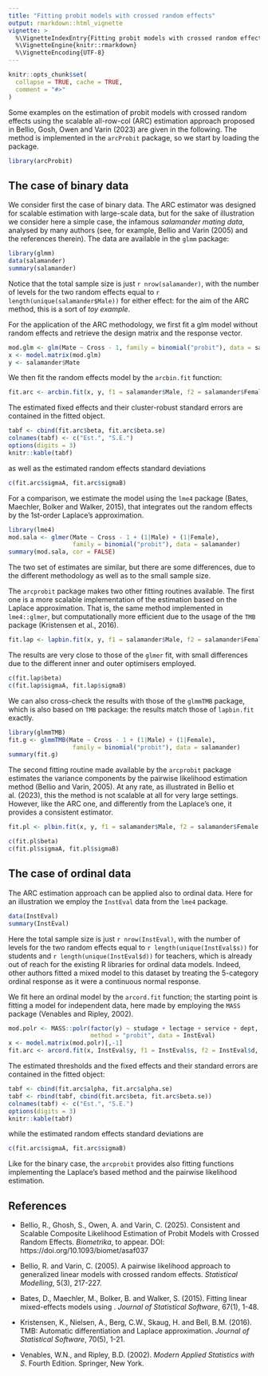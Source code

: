 ```yaml
---
title: "Fitting probit models with crossed random effects"
output: rmarkdown::html_vignette
vignette: >
  %\VignetteIndexEntry{Fitting probit models with crossed random effects}
  %\VignetteEngine{knitr::rmarkdown}
  %\VignetteEncoding{UTF-8}
---
```


```r
knitr::opts_chunk$set(
  collapse = TRUE, cache = TRUE,
  comment = "#>"
)
```

Some examples on the estimation of probit models with crossed random effects using the scalable all-row-col (ARC) estimation approach proposed in Bellio, Gosh, Owen and Varin (2023) are given in the following. The method is implemented in the `arcProbit` package, so we start by loading the package.

```r
library(arcProbit)
```

## The case of binary data
We consider first the case of binary data. The ARC estimator was designed for scalable estimation with large-scale data, but for the sake of illustration we consider here a simple case, the infamous *salamander mating data*, analysed by many authors (see, for example, Bellio and Varin (2005) and the references therein). The data are available in the `glmm` package:

```r
library(glmm)
data(salamander)
summary(salamander)
```

Notice that the total sample size is just `r nrow(salamander)`, with
the number of levels for the two random effects equal to `r length(unique(salamander$Male))` for either effect: for the aim of the ARC method, this is a sort of *toy example*. 

For the application of the ARC methodology, we first fit a glm model without random effects and retrieve the design matrix and the response vector.

```r
mod.glm <- glm(Mate ~ Cross - 1, family = binomial("probit"), data = salamander)
x <- model.matrix(mod.glm)
y <- salamander$Mate
```

We then fit the random effects model by the `arcbin.fit` function:

```r
fit.arc <- arcbin.fit(x, y, f1 = salamander$Male, f2 = salamander$Female, obj_glm = mod.glm)
```

The estimated fixed effects and their cluster-robust standard errors are contained in the  fitted object.  

```r
tabf <- cbind(fit.arc$beta, fit.arc$beta.se)
colnames(tabf) <- c("Est.", "S.E.")
options(digits = 3)
knitr::kable(tabf)
```

as well as the estimated random effects standard deviations 

```r
c(fit.arc$sigmaA, fit.arc$sigmaB)
```

For a comparison, we estimate the model using the `lme4` package (Bates, Maechler, Bolker and Walker, 2015), that integrates out the random effects by the 1st-order Laplace's approximation.

```r
library(lme4)
mod.sala <- glmer(Mate ~ Cross - 1 + (1|Male) + (1|Female), 
                  family = binomial("probit"), data = salamander) 
summary(mod.sala, cor = FALSE)
```

The two set of estimates are similar, but there are some differences,  due to the different methodology as well as to the small sample size. 


The `arcprobit` package makes two other fitting routines available. The first one is a more scalable implementation of the estimation based on the Laplace approximation. That is, the same method implemented in `lme4::glmer`, but computationally more efficient due to the usage of the `TMB` package (Kristensen et al., 2016).

```r
fit.lap <- lapbin.fit(x, y, f1 = salamander$Male, f2 = salamander$Female, gamma = mod.glm$coef)
```

The results are very close to those of the `glmer` fit, with small differences due to the different inner and outer optimisers employed.

```r
c(fit.lap$beta)
c(fit.lap$sigmaA, fit.lap$sigmaB)
```

We can also cross-check the results with those of the `glmmTMB` package, which is also based on `TMB` package: the results match those of `lapbin.fit` exactly. 
 
```r
library(glmmTMB)
fit.g <- glmmTMB(Mate ~ Cross - 1 + (1|Male) + (1|Female), 
                  family = binomial("probit"), data = salamander)
summary(fit.g)
```


The second fitting routine made available by the `arcprobit` package estimates the variance components by the pairwise likelihood estimation method (Bellio and Varin, 2005). At any rate, as illustrated in Bellio et al. (2023), this the method is not scalable at all for very large settings. However, like the ARC one, and differently from the Laplace's one, it provides a consistent estimator.  

```r
fit.pl <- plbin.fit(x, y, f1 = salamander$Male, f2 = salamander$Female, gamma = mod.glm$coef)
```

```r
c(fit.pl$beta)
c(fit.pl$sigmaA, fit.pl$sigmaB)
```

## The case of ordinal data 

The ARC estimation approach can be applied also to ordinal data. Here for an illustration we employ the `InstEval` data from the `lme4` package.

```r
data(InstEval)
summary(InstEval)
```

Here the total sample size is just `r nrow(InstEval)`, with
the number of levels for the two random effects equal to `r length(unique(InstEval$s))`  for students and `r length(unique(InstEval$d))` for teachers, which is already out of reach for the existing R libraries for ordinal data models. Indeed, other authors fitted a mixed model to this dataset by treating the 5-category ordinal response as it were a continuous normal response.
 
We fit here an ordinal model by the `arcord.fit` function; the starting point is fitting a model for independent data, here made by employing the `MASS` package (Venables and Ripley, 2002).

```r
mod.polr <- MASS::polr(factor(y) ~ studage + lectage + service + dept, 
                       method = "probit", data = InstEval)
x <- model.matrix(mod.polr)[,-1]
fit.arc <- arcord.fit(x, InstEval$y, f1 = InstEval$s, f2 = InstEval$d, obj_polr = mod.polr)
```

The estimated thresholds and the fixed effects and their standard errors are contained in the  fitted object:

```r
tabf <- cbind(fit.arc$alpha, fit.arc$alpha.se)
tabf <- rbind(tabf, cbind(fit.arc$beta, fit.arc$beta.se))
colnames(tabf) <- c("Est.", "S.E.")
options(digits = 3)
knitr::kable(tabf)
```

while the estimated random effects standard deviations are

```r
c(fit.arc$sigmaA, fit.arc$sigmaB)
```

Like for the binary case, the `arcprobit` provides also fitting functions implementing the Laplace's based method and the pairwise likelihood estimation. 

## References
- Bellio, R., Ghosh, S., Owen, A. and Varin, C. (2025). Consistent and Scalable Composite Likelihood Estimation of Probit Models with Crossed Random Effects.
 *Biometrika*, to appear. DOI: https://doi.org/10.1093/biomet/asaf037

- Bellio, R. and Varin, C. (2005). A pairwise likelihood approach to generalized linear models with crossed random effects. *Statistical Modelling*, 5(3), 217-227.

- Bates, D., Maechler, M., Bolker, B. and
  Walker, S. (2015). Fitting linear mixed-effects models
  using \texttt{lme4}. *Journal of Statistical Software*, 67(1), 1-48. 

- Kristensen, K.,  Nielsen, A., Berg, C.W.,
  Skaug, H. and Bell, B.M. (2016). TMB: Automatic
  differentiation and Laplace approximation. *Journal
  of Statistical Software*, 70(5), 1-21.
  
- Venables, W.N., and Ripley, B.D. (2002). *Modern
  Applied Statistics with S*. Fourth Edition.
  Springer, New York. 



